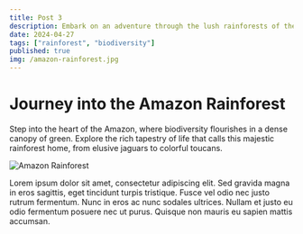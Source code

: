 ```yaml
---
title: Post 3
description: Embark on an adventure through the lush rainforests of the Amazon.
date: 2024-04-27
tags: ["rainforest", "biodiversity"]
published: true
img: /amazon-rainforest.jpg
---
```


# Journey into the Amazon Rainforest

Step into the heart of the Amazon, where biodiversity flourishes in a dense canopy of green. Explore the rich tapestry of life that calls this majestic rainforest home, from elusive jaguars to colorful toucans.

![Amazon Rainforest](/amazon-rainforest.jpg)

Lorem ipsum dolor sit amet, consectetur adipiscing elit. Sed gravida magna in eros sagittis, eget tincidunt turpis tristique. Fusce vel odio nec justo rutrum fermentum. Nunc in eros ac nunc sodales ultrices. Nullam et justo eu odio fermentum posuere nec ut purus. Quisque non mauris eu sapien mattis accumsan.
